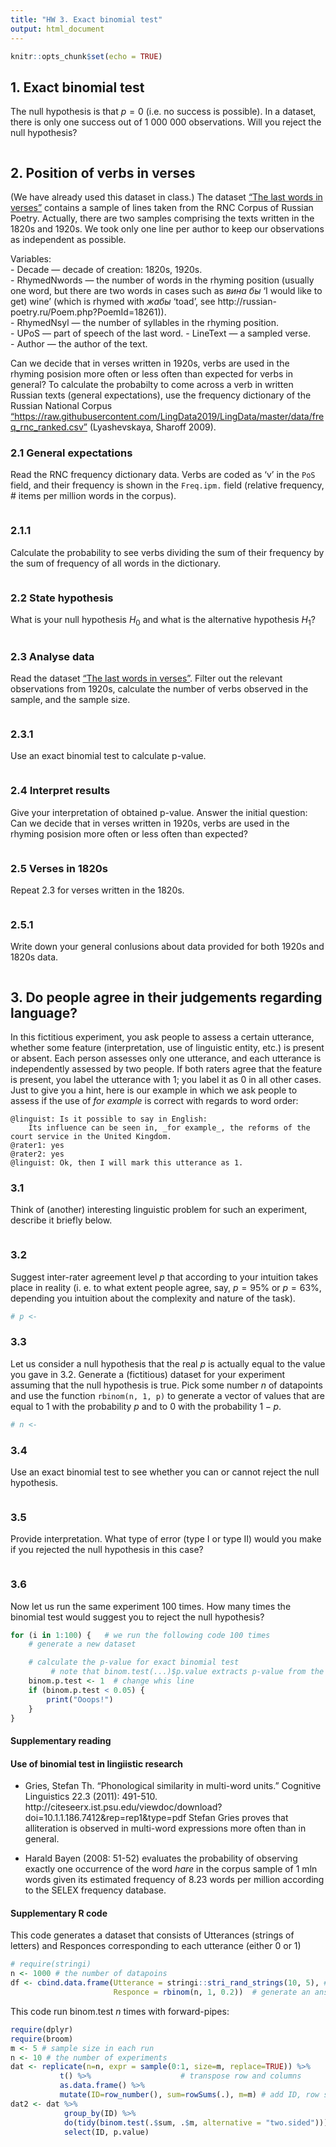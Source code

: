 ```yaml
---
title: "HW 3. Exact binomial test"
output: html_document
---
```


```r
knitr::opts_chunk$set(echo = TRUE)
```

## 1. Exact binomial test

The null hypothesis is that $p=0$ (i.e. no success is possible). In a dataset, there is only one success out of 1 000 000 observations. Will you reject the null hypothesis? 
```

```


## 2. Position of verbs in verses

(We have already used this dataset in class.)
The dataset [“The last words in verses”](https://raw.githubusercontent.com/LingData2019/LingData/master/data/poetry_last_in_lines.csv) contains a sample of lines taken from the RNC Corpus of Russian Poetry. Actually, there are two samples comprising the texts written in the 1820s and 1920s. We took only one line per author to keep our observations as independent as possible. 

Variables:  
- Decade — decade of creation: 1820s, 1920s.  
- RhymedNwords — the number of words in the rhyming position (usually one word, but there are two words in cases such as _вина бы_ 'I would like to get) wine' (which is rhymed with _жабы_ 'toad', see http://russian-poetry.ru/Poem.php?PoemId=18261)).  
- RhymedNsyl — the number of syllables in the rhyming position.  
- UPoS — part of speech of the last word. 
- LineText — a sampled verse.  
- Author — the author of the text.  

Can we decide that in verses written in 1920s, verbs are used in the rhyming posision more often or less often than expected for verbs in general? To calculate the probabilty to come across a verb in written Russian texts (general expectations), use the frequency dictionary of the Russian National Corpus ["https://raw.githubusercontent.com/LingData2019/LingData/master/data/freq_rnc_ranked.csv"]("https://raw.githubusercontent.com/LingData2019/LingData/master/data/freq_rnc_ranked.csv") (Lyashevskaya, Sharoff 2009). 

### 2.1 General expectations

Read the RNC frequency dictionary data. Verbs are coded as 'v' in the `PoS` field, and their frequency is shown in the `Freq.ipm.` field (relative frequency, # items per million words in the corpus). 
```r

```

### 2.1.1

Calculate the probability to see verbs dividing the sum of their frequency by the sum of frequency of all words in the dictionary.
```r

```

### 2.2 State hypothesis

What is your null hypothesis $H_0$ and what is the alternative hypothesis $H_1$?
```

```

### 2.3 Analyse data

Read the dataset [“The last words in verses”](https://raw.githubusercontent.com/LingData2019/LingData/master/data/poetry_last_in_lines.csv). Filter out the relevant observations from 1920s, calculate the number of verbs observed in the sample, and the sample size. 
```r

```

### 2.3.1

Use an exact binomial test to calculate p-value. 
```r

```

### 2.4 Interpret results

Give your interpretation of obtained p-value. Answer the initial question: Can we decide that in verses written in 1920s, verbs are used in the rhyming posision more often or less often than expected?
```

```

### 2.5 Verses in 1820s

Repeat 2.3 for verses written in the 1820s.
```r

```

### 2.5.1

Write down your general conlusions about data provided for both 1920s and 1820s data.
```

```

## 3. Do people agree in their judgements regarding language? 

In this fictitious experiment, you ask people to assess a certain utterance, whether some feature (interpretation, use of linguistic entity, etc.) is present or absent. Each person assesses only one utterance, and each utterance is independently assessed by two people. If both raters agree that the feature is present, you label the utterance with 1; you label it as 0 in all other cases.
Just to give you a hint, here is our example in which we ask people to assess if the use of _for example_ is correct with regards to word order:  
```
@linguist: Is it possible to say in English:
    Its influence can be seen in, _for example_, the reforms of the court service in the United Kingdom.
@rater1: yes
@rater2: yes
@linguist: Ok, then I will mark this utterance as 1.
```

### 3.1 

Think of (another) interesting linguistic problem for such an experiment, describe it briefly below.
```

```


### 3.2 

Suggest inter-rater agreement level $p$ that according to your intuition takes place in reality (i. e. to what extent people agree, say, $p=95\%$ or $p=63\%$, depending you intuition about the complexity and nature of the task).
```r
# p <- 
```


### 3.3

Let us consider a null hypothesis that the real $p$ is actually equal to the value you gave in 3.2. Generate a (fictitious) dataset for your experiment assuming that the null hypothesis is true.  Pick some number $n$ of datapoints and use the function `rbinom(n, 1, p)` to generate a vector of values that are equal to 1 with the probability $p$ and to 0 with the probability $1-p$.

```r
# n <- 

```


### 3.4

Use an exact binomial test to see whether you can or cannot reject the null hypothesis. 

```r

```


### 3.5

Provide interpretation. What type of error (type I or type II) would you make if you rejected the null hypothesis in this case?
```

```


### 3.6 

Now let us run the same experiment 100 times. How many times the binomial test would suggest you to reject the null hypothesis?

```r
for (i in 1:100) {   # we run the following code 100 times
    # generate a new dataset

    # calculate the p-value for exact binomial test
         # note that binom.test(...)$p.value extracts p-value from the result of binom.test
    binom.p.test <- 1  # change whis line
    if (binom.p.test < 0.05) {
        print("Ooops!")
    }
}
```

#### Supplementary reading

#### Use of binomial test in lingiistic research
* Gries, Stefan Th. "Phonological similarity in multi-word units." Cognitive Linguistics 22.3 (2011): 491-510. http://citeseerx.ist.psu.edu/viewdoc/download?doi=10.1.1.186.7412&rep=rep1&type=pdf
Stefan Gries proves that alliteration is observed in multi-word expressions more often than in general.

* Harald Bayen (2008: 51-52) evaluates the probability of observing exactly one occurrence of the word _hare_ in the corpus sample of 1 mln words given its estimated frequency of 8.23 words per million according to the SELEX frequency database.

#### Supplementary R code

This code generates a dataset that consists of Utterances (strings of letters) and Responces corresponding to each utterance (either 0 or 1)
```r
# require(stringi)
n <- 1000 # the number of datapoins
df <- cbind.data.frame(Utterance = stringi::stri_rand_strings(10, 5), # generate a random string
                       Responce = rbinom(n, 1, 0.2))  # generate an answer (either 0 ot 1) randomly with p(1) = 0.2
```

This code run binom.test $n$ times with forward-pipes:
```r
require(dplyr)
require(broom)
m <- 5 # sample size in each run
n <- 10 # the number of experiments
dat <- replicate(n=n, expr = sample(0:1, size=m, replace=TRUE)) %>% 
           t() %>%                    # transpose row and columns
           as.data.frame() %>% 
           mutate(ID=row_number(), sum=rowSums(.), m=m) # add ID, row sums, sample size
dat2 <- dat %>% 
            group_by(ID) %>%
            do(tidy(binom.test(.$sum, .$m, alternative = "two.sided"))) %>%
            select(ID, p.value)
```

